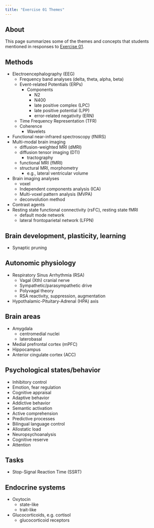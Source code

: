 ```yaml
---
title: "Exercise 01 Themes"
---
```


## About

This page summarizes some of the themes and concepts that students mentioned in responses to [Exercise 01](../exercises/ex01.qmd).

## Methods

- Electroencephalography (EEG)
  - Frequency band analyses (delta, theta, alpha, beta)
  - Event-related Potentials (ERPs)
    - Components
      - N2
      - N400
      - late positive complex (LPC)
      - late positive potential (LPP)
      - error-related negativity (ERN)
  - Time Frequency Representation (TFR)
  - Coherence
    - Wavelets
- Functional near-infrared spectroscopy (fNIRS)
- Multi-modal brain imaging
  - diffusion-weighted MRI (dMRI)
  - diffusion tensor imaging (DTI)
    - tractography
  - functional MRI (fMRI)
  - structural MRI, morphometry
    - e.g., lateral ventricular volume
- Brain imaging analyses
  - voxel
  - Independent components analysis (ICA)
  - Multi-voxel pattern analysis (MVPA)
  - deconvolution method
- Contrast agents
- Resting state functional connectivity (rsFC), resting state fMRI
  - default mode network
  - lateral frontoparietal network (LFPN)
  
## Brain development, plasticity, learning

- Synaptic pruning

## Autonomic physiology

- Respiratory Sinus Arrhythmia (RSA)
  - Vagal (Xth) cranial nerve
  - Sympathetic/parasympathetic drive
  - Polyvagal theory
  - RSA reactivity, suppression, augmentation
- Hypothalamic-Pituitary-Adrenal (HPA) axis
  
## Brain areas

- Amygdala
  - centromedial nuclei
  - laterobasal
- Medial prefrontal cortex (mPFC)
- Hippocampus
- Anterior cingulate cortex (ACC)
  
## Psychological states/behavior

- Inhibitory control
- Emotion, fear regulation
- Cognitive appraisal
- Adaptive behavior
- Addictive behavior
- Semantic activation
- Active comprehension
- Predictive processes
- Bilingual language control
- Allostatic load
- Neuropsychoanalysis
- Cognitive reserve
- Attention

## Tasks

- Stop-Signal Reaction Time (SSRT)
  
## Endocrine systems

- Oxytocin
  - state-like
  - trait-like
- Glucocorticoids, e.g. cortisol
  - glucocorticoid receptors
